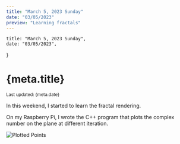 ```yaml
---
title: "March 5, 2023 Sunday"
date: "03/05/2023"
preview: "Learning fractals"
---
```



    title: "March 5, 2023 Sunday",
    date: "03/05/2023",
}

<Head>
    <title>kenryuS - {meta.title}</title>
    <meta name="description" content="kenryuS (Kenryu Shibata) Blog" />
    <link rel="icon" href="/icon.jpeg" />
</Head>
<div className={mdStyle.Article}>
<h1>{meta.title}</h1>
<small>Last updated: {meta.date}</small>

In this weekend, I started to learn the fractal rendering.

On my Raspberry Pi, I wrote the C++ program that plots the complex number on the plane at different iteration.

![Plotted Points](/diary/030520230.png)

<GoBackBtn series="diary" /></div>